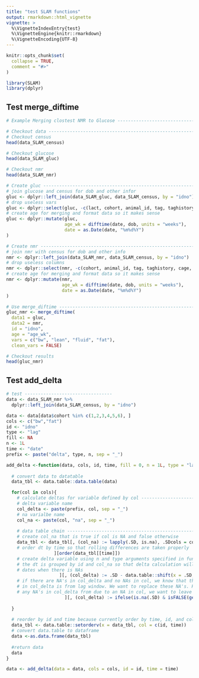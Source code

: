 ```yaml
---
title: "test SLAM functions"
output: rmarkdown::html_vignette
vignette: >
  %\VignetteIndexEntry{test}
  %\VignetteEngine{knitr::rmarkdown}
  %\VignetteEncoding{UTF-8}
---
```


```r
knitr::opts_chunk$set(
  collapse = TRUE,
  comment = "#>"
)
```

```r
library(SLAM)
library(dplyr)
```

## Test merge_diftime


```r
# Example Merging clostest NMR to Glucose --------------------------------------

# Checkout data --------------------------------------------------------------
# Checkout census
head(data_SLAM_census)

# Checkout glucose
head(data_SLAM_gluc)

# Checkout nmr
head(data_SLAM_nmr)

# Create gluc ----------------------------------------------------------------
# join glucose and census for dob and other infor
gluc <- dplyr::left_join(data_SLAM_gluc, data_SLAM_census, by = "idno")
# drop useless vars
gluc <- dplyr::select(gluc, -c(lact, cohort, animal_id, tag, taghistory, cage, eartag, name, X))
# create age for merging and format data so it makes sense
gluc <- dplyr::mutate(gluc,
                      age_wk = difftime(date, dob, units = "weeks"),
                      date = as.Date(date, "%m%d%Y")
)

# Create nmr -----------------------------------------------------------------
# join nmr with census for dob and other info
nmr <- dplyr::left_join(data_SLAM_nmr, data_SLAM_census, by = "idno")
# drop useless columns
nmr <- dplyr::select(nmr, -c(cohort, animal_id, tag, taghistory, cage, eartag, name, X))
# create age for merging and format data so it makes sense
nmr <- dplyr::mutate(nmr,
                     age_wk = difftime(date, dob, units = "weeks"),
                     date = as.Date(date, "%m%d%Y")
)

# Use merge_diftime ----------------------------------------------------------
gluc_nmr <- merge_diftime(
  data1 = gluc,
  data2 = nmr,
  id = "idno",
  age = "age_wk",
  vars = c("bw", "lean", "fluid", "fat"),
  clean_vars = FALSE)

# Checkout results
head(gluc_nmr)

```

## Test add_delta

```r
# test ---------------------------------
data <- data_SLAM_nmr %>%
  dplyr::left_join(data_SLAM_census, by = "idno") 

data <- data[data$cohort %in% c(1,2,3,4,5,6), ]
cols <- c("bw","fat")
id <- "idno"
type <- "lag"
fill <- NA
n <- 1L
time <- "date"
prefix <- paste("delta", type, n, sep = "_")

add_delta <-function(data, cols, id, time, fill = 0, n = 1L, type = "lag", prefix = paste("delta", type, n, sep = "_")){
  
  # convert data to datatable
  data_tbl <- data.table::data.table(data)

  for(col in cols){
    # calculate deltas for variable defined by col -----------------------------
    # delta variable name
    col_delta <- paste(prefix, col, sep = "_")
    # na varialbe name
    col_na <- paste(col, "na", sep = "_")
    
    # data table chain ---------------------------------------------------------
    # create col_na that is true if col is NA and false otherwise
    data_tbl <- data_tbl[, (col_na) := lapply(.SD, is.na), .SDcols = col 
    # order dt by time so that rolling differences are taken properly
                  ][order(data_tbl[[time]])
    # create delta variable using n and type arguments specified in function call.
    # the dt is grouped by id and col_na so that delta calculation will "skip"
    # dates when there is NAs
                    ][, (col_delta) := .SD - data.table::shift(x = .SD, n = n, fill = NA, type = type), keyby = c(id, col_na), .SDcols = col
    # if there are NA's in col_delta and no NAs in col, we know that the NA
    # in col_delta is from lag window. We want to replace these NA's. However,
    # any NA's in col_delta from due to an NA in col, we want to leave these NA.
                      ][, (col_delta) := ifelse(is.na(.SD) & isFALSE(get(col_na)), ..fill, .SD), .SDcols = col]
                      
  }
  
  # reorder by id and time because currently order by time, id, and col_na
  data_tbl <- data.table::setorderv(x = data_tbl, col = c(id, time))
  # convert data.table to dataframe
  data <-as.data.frame(data_tbl)
  
  #return data
  data
}

data <- add_delta(data = data, cols = cols, id = id, time = time)
```



